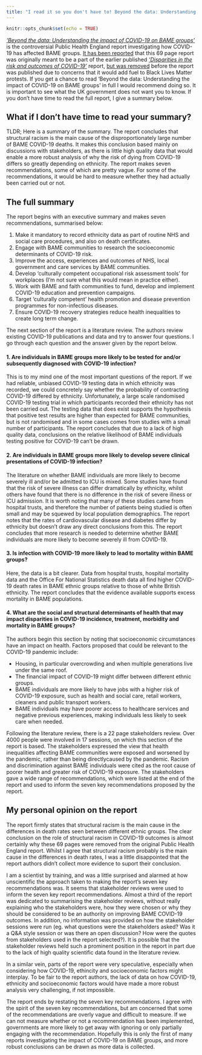 ```yaml
---
title: "I read it so you don't have to! Beyond the data: Understanding the impact of COVID-19 on BAME groups"
---
```


```r
knitr::opts_chunk$set(echo = TRUE)
```

[*'Beyond the data: Understanding the impact of COVID-19 on BAME groups'*](https://assets.publishing.service.gov.uk/government/uploads/system/uploads/attachment_data/file/892376/COVID_stakeholder_engagement_synthesis_beyond_the_data.pdf) is the controversial Public Health England report investigating how COVID-19 has affected BAME groups. [It has been reported](https://www.theguardian.com/world/2020/jun/13/bma-demands-answers-over-missing-bame-pages-of-covid-19-report) that this 69 page report was originally meant to be a part of the earlier published [*'Disparities in the risk and outcomes of COVID-19'*](https://assets.publishing.service.gov.uk/government/uploads/system/uploads/attachment_data/file/891116/disparities_review.pdf) report, [but was removed](https://www.theguardian.com/world/2020/jun/02/boris-johnson-urged-to-publish-bame-covid-19-review-immediately) before the report was published due to concerns that it would add fuel to Black Lives Matter protests. If you get a chance to read 'Beyond the data: Understanding the impact of COVID-19 on BAME groups' in full I would recommend doing so. It is important to see what the UK government does not want you to know. If you don't have time to read the full report, I give a summary below.

## What if I don't have time to read your summary?

TLDR; Here is a summary of the summary. The report concludes that structural racism is the main cause of the disproportionately large number of BAME COVID-19 deaths. It makes this conclusion based mainly on discussions with stakeholders, as there is little high quality data that would enable a more robust analysis of why the risk of dying from COVID-19 differs so greatly depending on ethnicity. The report makes seven recommendations, some of which are pretty vague. For some of the recommendations, it would be hard to measure whether they had actually been carried out or not.

## The full summary

The report begins with an executive summary and makes seven recommendations, summarised below:

1. Make it mandatory to record ethnicity data as part of routine NHS and social care procedures, and also on death certificates.
2. Engage with BAME communities to research the socioeconomic determinants of COVID-19 risk.
3. Improve the access, experiences and outcomes of NHS, local government and care services by BAME communities.
4. Develop 'culturally competent occupational risk assessment tools' for workplaces (I'm not sure what this would mean in practice either).
5. Work with BAME and faith communities to fund, develop and implement COVID-19 education and prevention campaigns.
6. Target 'culturally competent' health promotion and disease prevention programmes for non-infectious diseases.
7. Ensure COVID-19 recovery strategies reduce health inequalities to create long term change.

The next section of the report is a literature review. The authors review existing COVID-19 publications and data and try to answer four questions. I go through each question and the answer given by the report below.

#### 1. Are individuals in BAME groups more likely to be tested for and/or subsequently diagnosed with COVID-19 infection?

This is to my mind one of the most important questions of the report. If we had reliable, unbiased COVID-19 testing data in which ethnicity was recorded, we could concretely say whether the probability of contracting COVID-19 differed by ethnicity. Unfortunately, a large scale randomised COVID-19 testing trial in which participants recorded their ethnicity has not been carried out. The testing data that does exist supports the hypothesis that positive test results are higher than expected for BAME communities, but is not randomised and in some cases comes from studies with a small number of participants. The report concludes that due to a lack of high quality data, conclusions on the relative likelihood of BAME individuals testing positive for COVID-19 can't be drawn.

#### 2. Are individuals in BAME groups more likely to develop severe clinical presentations of COVID-19 infection?

The literature on whether BAME individuals are more likely to become severely ill and/or be admitted to ICU is mixed. Some studies have found that the risk of severe illness can differ dramatically by ethnicity, whilst others have found that there is no difference in the risk of severe illness or ICU admission. It is worth noting that many of these studies came from hospital trusts, and therefore the number of patients being studied is often small and may be squewed by local population demographics. The report notes that the rates of cardiovascular disease and diabetes differ by ethnicity but doesn't draw any direct conclusions from this. The report concludes that more research is needed to determine whether BAME individuals are more likely to become severely ill from COVID-19.

#### 3. Is infection with COVID-19 more likely to lead to mortality within BAME groups?

Here, the data is a bit clearer. Data from hospital trusts, hospital mortality data and the Office For National Statistics death data all find higher COVID-19 death rates in BAME ethnic groups relative to those of white British ethnicity. The report concludes that the evidence available supports excess mortality in BAME populations.

#### 4. What are the social and structural determinants of health that may impact disparities in COVID-19 incidence, treatment, morbidity and mortality in BAME groups?

The authors begin this section by noting that socioeconomic circumstances have an impact on health. Factors proposed that could be relevant to the COVID-19 pandemic include: 

* Housing, in particular overcrowding and when multiple generations live under the same roof.
* The financial impact of COVID-19 might differ between different ethnic groups.
* BAME individuals are more likely to have jobs with a higher risk of COVID-19 exposure, such as health and social care, retail workers, cleaners and public transport workers.
* BAME individuals may have poorer access to healthcare services and negative previous experiences, making individuals less likely to seek care when needed.

Following the literature review, there is a 22 page stakeholders review. Over 4000 people were involved in 17 sessions, on which this section of the report is based. The stakeholders expressed the view that health inequalities affecting BAME communities were exposed and worsened by the pandemic, rather than being directlycaused by the pandemic. Racism and discrimination against BAME individuals were cited as the root cause of poorer health and greater risk of COVID-19 exposure. The stakeholders gave a wide range of recommendations, which were listed at the end of the report and used to inform the seven key recommendations proposed by the report.

## My personal opinion on the report
The report firmly states that structural racism is the main cause in the differences in death rates seen between different ethnic groups. The clear conclusion on the role of structural racism in COVID-19 outcomes is almost certainly why these 69 pages were removed from the original Public Health England report. Whilst I agree that structural racism probably is the main cause in the differences in death rates, I was a little disappointed that the report authors didn't collect more evidence to suport their conclusion.

I am a scientist by training, and was a little surprised and alarmed at how unscientific the approach taken to making the report's seven key recommendations was. It seems that stakeholder reviews were used to inform the seven key report recommendations.  Almost a third of the report was dedicated to summarising the stakeholder reviews, without really explaining who the stakeholders were, how they were chosen or why they should be considered to be an authority on improving BAME COVID-19 outcomes. In addition, no information was provided on how the stakeholder sessions were run (eg. what questions were the stakeholders asked? Was it a Q&A style session or was there an open discussion? How were the quotes from stakeholders used in the report selected?). It is possible that the stakeholder reviews held such a prominent position in the report in part due to the lack of high quality scientific data found in the literature review. 

In a similar vein, parts of the report were very speculative, especially when considering how COVID-19, ethincity and socioeconomic factors might interplay. To be fair to the report authors, the lack of data on how COVID-19, ethnicity and socioeconomic factors would have made a more robust analysis very challenging, if not impossible.

The report ends by restating the seven key recommendations. I agree with the spirit of the seven key recommendations, but am concerned that some of the recommendations are overly vague and difficult to measure. If we can not measure whether or not a recommendation has been implemented, governments are more likely to get away with ignoring or only partially engaging with the recommendation. Hopefully this is only the first of many reports investigating the impact of COVID-19 on BAME groups, and more robust conclusions can be drawn as more data is collected.

